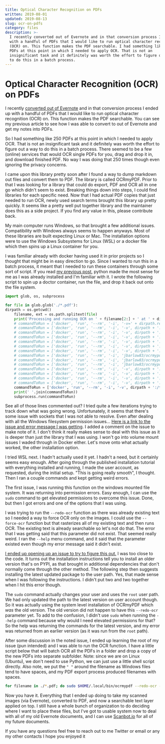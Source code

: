```yaml
---
title: Optical Character Recognition on PDFs
written: 2019-08-01
updated: 2019-08-13
slug: ocr-on-pdfs
category: files
description: >-
  I recently converted out of Evernote and in that conversion process I ended up
  with a handful of PDFs that I would like to run optical character recognition
  (OCR) on. This function makes the PDF searchable. I had something like 250
  PDFs at this point in which I needed to apply OCR. That is not an
  insignificant task and it definitely was worth the effort to figure out a way
  to do this in a batch process.
---
```


# Optical Character Recognition (OCR) on PDFs

I recently [converted out of Evernote](/converting-out-of-evernote/) and in that conversion process I ended up with a handful of PDFs that I would like to run optical character recognition (OCR) on. This function makes the PDF searchable. You can see my previous article to see how I was able to convert to out of Evernote and get my notes into PDFs.

So I had something like 250 PDFs at this point in which I needed to apply OCR. That is not an insignificant task and it definitely was worth the effort to figure out a way to do this in a batch process. There seemed to be a few (online) services that would OCR single PDFs for you, drag and drop it in, and download finished PDF. No way I was doing that 250 times though even ignoring the privacy concerns.

I came upon this library pretty soon after I found a way to dump markdown out files and convert them to PDF. The library is called OCRmyPDF. Prior to that I was looking for a library that could do export, PDF and OCR all in one go which didn't seem to exist. Breaking things down into steps, I could find libraries for each specific need. Now that I had actual PDF copies that just needed to run OCR, newly used search terms brought this library up pretty quickly. It seems like a pretty well put together library and the maintainer does this as a side project. If you find any value in this, please contribute back.

My main computer runs Windows, so that brought a few additional issues. Compatibility with Windows always seems to happen anyways. Most of these libraries are built expecting Linux or Mac. The installation options were to use the Windows Subsystems for Linux (WSL) or a docker file which then spins up a Linux container for you.

I was familiar already with docker having used it in prior projects so I thought that might be in easy direction to go. Since I wanted to run this in a batch process, it meant that I needed to run these containers through some sort of script. If you read [my previous post](/converting-out-of-evernote/), python made the most sense for me as I was already installed and I'm familiar with it. I wrote the following script to spin up a doctor container, run the file, and drop it back out onto the file system.

```python
import glob, os, subprocess

for file in glob.glob('./*.pdf'):
dirpath = os.getcwd()
    filename, ext = os.path.splitext(file)
    print('Processing and running OCR on ' + filename[2:] + ' at ' + dirpath)
    # commandToRun = ['docker', 'run', '--rm', '-i', '-v=' + dirpath.replace('\\', '/').replace(' ', '\ ') + ':/tmp', 'jbarlow83/ocrmypdf', '-l', 'eng', '"/tmp/' + filename[2:] + '.pdf"', '"/tmp/' + filename[2:] + '_ocr.pdf"']
    # commandToRun = ['docker', 'run', '--rm', '-i', '-v', dirpath + ':/tmp', 'jbarlow83/ocrmypdf-alpine', 'ocrmypdf', '--rotate-pages', '\'' + filename[2:] + '.pdf\'', '\'' + filename[2:] + '_ocr.pdf\'']
    # commandToRun = ['docker', 'run', '--rm', '-i', '-v', dirpath + ':/tmp', 'jbarlow83/ocrmypdf-alpine', 'ocrmypdf', '--rotate-pages', '\'' + filename[2:] + '.pdf\'', '\'' + filename[2:] + '_ocr.pdf\'']
    # commandToRun = ['docker', 'run', '--rm', '-i', '-v', dirpath + ':/tmp', 'jbarlow83/ocrmypdf-alpine', '--rotate-pages', 'testpdf.pdf', 'testpdf_ocr.pdf']
    # commandToRun = ['docker', 'run', '--rm', '-i', '-v', dirpath + ':/tmp', 'jbarlow83/ocrmypdf-alpine', '--version']
    # commandToRun = ['docker', 'run', '--rm', '-i', '-v', dirpath + ':/tmp', 'jbarlow83/ocrmypdf-alpine', 'testpdf.pdf', 'testpdf_ocr.pdf']
    # commandToRun = ['docker', 'run', '--rm', '-i', '-v', dirpath + ':/tmp', 'jbarlow83/ocrmypdf-alpine', '-', '-', '<testpdf.pdf', '>testpdf_ocr.pdf']
    # commandToRun = ['docker', 'run', '--rm', '-i', 'jbarlow83/ocrmypdf-alpine', '-', '-', '<', 'testpdf.pdf', '>', 'testpdf_ocr.pdf']
    # commandToRun = ['docker', 'run', '--rm', '-i', 'jbarlow83/ocrmypdf-alpine', '-', '-', '< testpdf.pdf > testpdf_ocr.pdf']
    # commandToRun = ['docker', 'run', '--rm', '-i', 'jbarlow83/ocrmypdf-alpine', '--rotate-pages - -', '<testpdf.pdf', '>', 'testpdf_ocr.pdf']
    # commandToRun = ['docker', 'run', '--rm', '-i', '-v', dirpath + ':/tmp', 'jbarlow83/ocrmypdf-alpine', '--rotate-pages /tmp/testpdf.pdf -', '>testpdf_ocr.pdf']
    # commandToRun = ['docker', 'run', '--rm', '-i', '-v', dirpath + ':/tmp', 'alpine', 'ls', '-la', '/tmp'
    # commandToRun = ['docker', 'run', '--rm', '-i', '-v', dirpath + ':/tmp', 'alpine', 'touch', '/tmp/test.txt']
    # commandToRun = ['docker', 'run', '--rm', '-i', '-v', dirpath + ':/tmp', 'alpine', 'touch', '/tmp/testfile.txt']
    commandToRun = ['docker', 'run', '--rm', '-i', '-v', dirpath + ':/tmp', 'jbarlow83/ocrmypdf', '-v', '1', '--rotate-pages', '/tmp/testpdf.pdf', '/tmp/testpdf_ocr.pdf']
    print(' '.join(commandToRun))
    subprocess.run(commandToRun)
```

See all of those lines commented out? I tried quite a few iterations trying to track down what was going wrong. Unfortunately, it seems that there's some issue with sockets that I was not able to resolve. Even after dealing with all the Windows filesystem permission issues... [Here is a link to the issue and error message I was getting](https://github.com/jbarlow83/OCRmyPDF/issues/123). I added a comment on the issue to make note of it. I don't think it really makes sense to deal with this issue as it is deeper than just the library that I was using. I won't go into volume mount issues I waded through in Docker either. Let's move onto what actually worked, the other installation option.

I tried WSL next. I hadn't actually used it yet. I hadn't a need, but it certainly seems easy enough. After going through the published installation tutorial with everything installed and running, I made the user account, as requested, during the initial setup. "This is going really smooth", I thought. Then I ran a couple commands and kept getting weird errors.

The first issue, I was running this function on the windows mounted file system. It was returning into permission errors. Easy enough, I can use the `sudo` command to get elevated permissions to overcome this issue. Done, but then I got errors and one of the options that I was using.

I was trying to run the `--redo-ocr` function as there was already existing text so I needed a way to force OCR only on the images. I could use the `--force-ocr` function but that rasterizes all of my existing text and then runs OCR. The existing text is already searchable so let's not do that. The error that I was getting said that this parameter did not exist. That seemed really weird. I ran the `--help` menu command, and it said that the parameter existed even though my error message said it didn't exist.

[I ended up opening up an issue to try to figure this out.](https://github.com/jbarlow83/OCRmyPDF/issues/402) I was too close to the code. It turns out the installation instructions tell you to install an older version that's on PYPI, as that brought in additional dependencies that don't normally come through the other method. The following step then suggests installing the latest updated package to the user path. Yes, that made sense when I was following the instructions. I didn't put two and two together when I hit this error though.

The `sudo` command actually changes your user and uses the `root` user path. We had only updated the path to the latest version on user account though. So it was actually using the system level installation of OCRmyPDF which _was_ the old version. The old version did not happen to have this `--redo-ocr` parameter yet. To add to the confusion, I didn't use `sudo` when running the `--help` command because why would I need elevated permissions for that? So the help was returning the commands for the latest version, and my error was returned from an earlier version (as it was run from the `root` path).

After some discussion in the noted issue, I ended up learning the root of my issue (pun intended) and I was able to run the OCR function. I have a little script below that will batch OCR all the PDFs in a folder and drop a copy of the new PDFs into separate subfolder. Note: since we are on Linux (Ubuntu), we don't need to use Python, we can just use a little shell script directly. Also note, we put the `" "` around the filename as Windows files tend to have spaces, and my PDF export process produced filenames with spaces.

```bash
for filename in ./*.pdf; do sudo $HOME/.local/bin/ocrmypdf --redo-ocr --rotate-pages "${filename#./}" "./out/${filename#./}"; done
```

Now you have it. Everything that I ended up doing to take my scanned images (via Evernote), converted to PDF, and now a searchable text layer applied on top. I still have a whole bunch of organization to do deciding where I want to place these files, but I've got to usable system now to deal with all of my old Evernote documents, and I can use [Scanbot.io](www.scanbot.io) for all of my future documents.

If you have any questions feel free to reach out to me Twitter or email or any my other contacts I hope you enjoyed it
